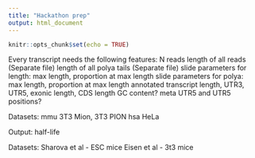 ```yaml
---
title: "Hackathon prep"
output: html_document
---
```


```r
knitr::opts_chunk$set(echo = TRUE)
```

Every transcript needs the following features:
N reads
length of all reads (Separate file)
length of all polya tails (Separate file)
slide parameters for length: max length, proportion at max length
slide parameters for polya: max length, proportion at max length
annotated transcript length, UTR3, UTR5, exonic length, CDS length
GC content?
meta UTR5 and UTR5 positions?

Datasets:
mmu 3T3 Mion, 3T3 PION
hsa HeLa

Output:
half-life

Datasets:
Sharova et al - ESC mice
Eisen et al - 3t3 mice


```r


```